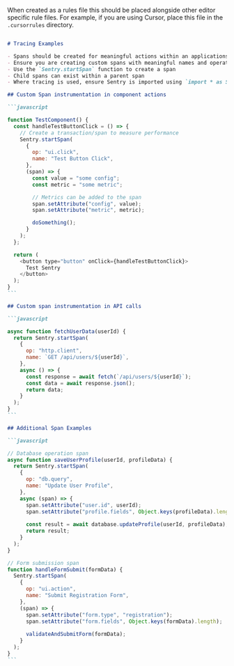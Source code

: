 <Expandable title="AI Rules for Tracing in Code Editors" copy={true}>

When created as a rules file this should be placed alongside other editor specific rule files. For example, if you are using Cursor, place this file in the `.cursorrules` directory.

````markdown {filename:rules.md}

# Tracing Examples

- Spans should be created for meaningful actions within an applications like button clicks, API calls, and function calls
- Ensure you are creating custom spans with meaningful names and operations
- Use the `Sentry.startSpan` function to create a span
- Child spans can exist within a parent span
- Where tracing is used, ensure Sentry is imported using `import * as Sentry from "@sentry/react"`

## Custom Span instrumentation in component actions

```javascript

function TestComponent() {
  const handleTestButtonClick = () => {
    // Create a transaction/span to measure performance
    Sentry.startSpan(
      {
        op: "ui.click",
        name: "Test Button Click",
      },
      (span) => {
        const value = "some config";
        const metric = "some metric";

        // Metrics can be added to the span
        span.setAttribute("config", value);
        span.setAttribute("metric", metric);

        doSomething();
      }
    );
  };

  return (
    <button type="button" onClick={handleTestButtonClick}>
      Test Sentry
    </button>
  );
}
```

## Custom span instrumentation in API calls

```javascript

async function fetchUserData(userId) {
  return Sentry.startSpan(
    {
      op: "http.client",
      name: `GET /api/users/${userId}`,
    },
    async () => {
      const response = await fetch(`/api/users/${userId}`);
      const data = await response.json();
      return data;
    }
  );
}
```

## Additional Span Examples

```javascript

// Database operation span
async function saveUserProfile(userId, profileData) {
  return Sentry.startSpan(
    {
      op: "db.query",
      name: "Update User Profile",
    },
    async (span) => {
      span.setAttribute("user.id", userId);
      span.setAttribute("profile.fields", Object.keys(profileData).length);
      
      const result = await database.updateProfile(userId, profileData);
      return result;
    }
  );
}

// Form submission span
function handleFormSubmit(formData) {
  Sentry.startSpan(
    {
      op: "ui.action",
      name: "Submit Registration Form",
    },
    (span) => {
      span.setAttribute("form.type", "registration");
      span.setAttribute("form.fields", Object.keys(formData).length);
      
      validateAndSubmitForm(formData);
    }
  );
}
```
````
</Expandable>